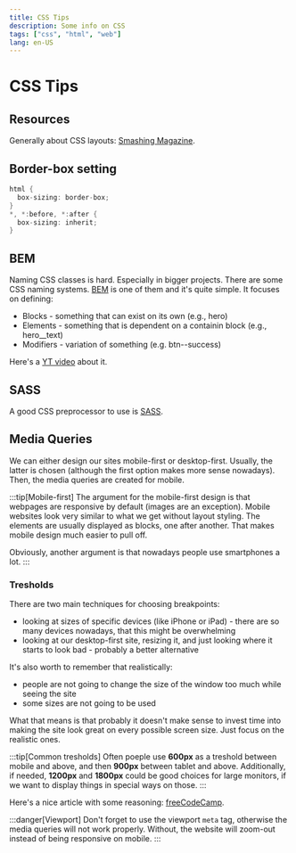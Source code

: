 ```yaml
---
title: CSS Tips
description: Some info on CSS
tags: ["css", "html", "web"]
lang: en-US
---
```


# CSS Tips

## Resources

Generally about CSS layouts: [Smashing
Magazine](https://www.smashingmagazine.com/2018/05/guide-css-layout/).

## Border-box setting

```csharp
html {
  box-sizing: border-box;
}
*, *:before, *:after {
  box-sizing: inherit;
}
```

## BEM

Naming CSS classes is hard. Especially in bigger projects. There are some CSS
naming systems. [BEM](http://getbem.com/introduction/) is one of them and it's
quite simple. It focuses on defining:

- Blocks - something that can exist on its own (e.g., hero)
- Elements - something that is dependent on a containin block (e.g., hero__text)
- Modifiers - variation of something (e.g. btn--success)

Here's a [YT video](https://www.youtube.com/watch?v=SLjHSVwXYq4) about it.

## SASS

A good CSS preprocessor to use is [SASS](https://sass-lang.com/).

## Media Queries

We can either design our sites mobile-first or desktop-first. Usually, the
latter is chosen (although the first option makes more sense nowadays). Then,
the media queries are created for mobile.

:::tip[Mobile-first]
The argument for the mobile-first design is that webpages are responsive by
default (images are an exception). Mobile websites look very similar to what we
get without layout styling. The elements are usually displayed as blocks, one
after another. That makes mobile design much easier to pull off. 

Obviously, another argument is that nowadays people use smartphones a lot.
:::

### Tresholds

There are two main techniques for choosing breakpoints:

- looking at sizes of specific devices (like iPhone or iPad) - there are so many
  devices nowadays, that this might be overwhelming
- looking at our desktop-first site, resizing it, and just looking where it starts
  to look bad - probably a better alternative

It's also worth to remember that realistically:

- people are not going to change the size of the window too much while seeing the site
- some sizes are not going to be used

What that means is that probably it doesn't make sense to invest time into
making the site look great on every possible screen size. Just focus on the
realistic ones.

:::tip[Common tresholds]
Often poeple use **600px** as a treshold between mobile and above, and then
**900px** between tablet and above. Additionally, if needed, **1200px** and
**1800px** could be good choices for large monitors, if we want to display
things in special ways on those.
:::

Here's a nice article with some reasoning:
[freeCodeCamp](https://www.freecodecamp.org/news/the-100-correct-way-to-do-css-breakpoints-88d6a5ba1862/).

:::danger[Viewport]
Don't forget to use the viewport `meta` tag, otherwise the media queries will
not work properly. Without, the website will zoom-out instead of being
responsive on mobile.
:::